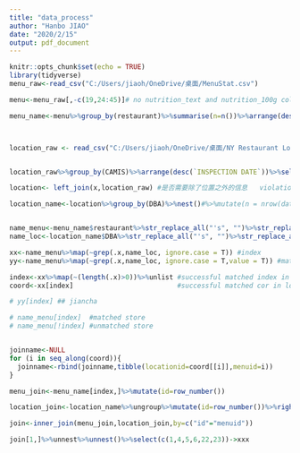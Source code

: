```yaml
---
title: "data_process"
author: "Hanbo JIAO"
date: "2020/2/15"
output: pdf_document
---
```


```r
knitr::opts_chunk$set(echo = TRUE)
library(tidyverse)
menu_raw<-read_csv("C:/Users/jiaoh/OneDrive/桌面/MenuStat.csv")

menu<-menu_raw[,-c(19,24:45)]# no nutrition_text and nutrition_100g col, potassium col (since only 5k entry have value)

menu_name<-menu%>%group_by(restaurant)%>%summarise(n=n())%>%arrange(desc(n))



location_raw <- read_csv("C:/Users/jiaoh/OneDrive/桌面/NY Restaurant Location.csv")


location_raw%>%group_by(CAMIS)%>%arrange(desc(`INSPECTION DATE`))%>%select(CAMIS,`INSPECTION DATE`)%>%unique%>%top_n(1,`INSPECTION DATE`)->x

location<- left_join(x,location_raw) #是否需要除了位置之外的信息   violation abcdefg...

location_name<-location%>%group_by(DBA)%>%nest()#%>%mutate(n = nrow(data.frame(data)))%>%filter(n>10)  # only look at restaurant has more than 50 branch/chain.


name_menu<-menu_name$restaurant%>%str_replace_all("'s", "")%>%str_replace_all("Shop", "")%>%str_replace_all("`S", "")
name_loc<-location_name$DBA%>%str_replace_all("'s", "")%>%str_replace_all("Shop", "")%>%str_replace_all("`S", "")

xx<-name_menu%>%map(~grep(.x,name_loc, ignore.case = T)) #index
yy<-name_menu%>%map(~grep(.x,name_loc, ignore.case = T,value = T)) #matched name

index<-xx%>%map(~(length(.x)>0))%>%unlist #successful matched index in menu
coord<-xx[index]                          #successful matched cor in location

# yy[index] ## jiancha

# name_menu[index]  #matched store
# name_menu[!index] #unmatched store


joinname<-NULL
for (i in seq_along(coord)){
  joinname<-rbind(joinname,tibble(locationid=coord[[i]],menuid=i))
}

menu_join<-menu_name[index,]%>%mutate(id=row_number())

location_join<-location_name%>%ungroup%>%mutate(id=row_number())%>%right_join(joinname,by=c("id"="locationid"))%>%unnest%>%group_by(menuid)%>%nest

join<-inner_join(menu_join,location_join,by=c("id"="menuid"))

join[1,]%>%unnest%>%unnest()%>%select(c(1,4,5,6,22,23))->xxx
```



```r

```





